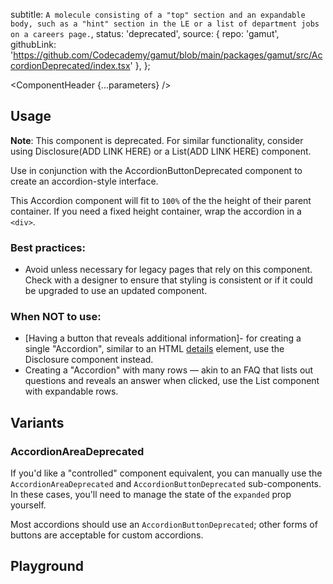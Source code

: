 


  subtitle: `A molecule consisting of a "top" section and an expandable body,
such as a "hint" section in the LE or a list of department jobs on a careers page.`,
  status: 'deprecated',
  source: {
    repo: 'gamut',
    githubLink: 'https://github.com/Codecademy/gamut/blob/main/packages/gamut/src/AccordionDeprecated/index.tsx'
  },
};

<Meta of={AccordionDeprecatedStories} />

<ComponentHeader {...parameters} />

## Usage
**Note**: This component is deprecated. For similar functionality, consider using Disclosure(ADD LINK HERE) or a List(ADD LINK HERE) component.

Use in conjunction with the AccordionButtonDeprecated component to create an accordion-style interface.

This Accordion component will fit to `100%` of the the height of their parent container. If you need a fixed height container, wrap the accordion in a `<div>`.

### Best practices:
- Avoid unless necessary for legacy pages that rely on this component. Check with a designer to ensure that styling is consistent or if it could be upgraded to use an updated component.

### When NOT to use:
- [Having a button that reveals additional information]- for creating a single "Accordion", similar to an HTML [details](https://developer.mozilla.org/en-US/docs/Web/HTML/Element/details) element, use the Disclosure component instead.
- Creating a "Accordion" with many rows — akin to an FAQ that lists out questions and reveals an answer when clicked, use the List component with expandable rows.

## Variants

### AccordionAreaDeprecated

If you'd like a "controlled" component equivalent, you can manually use the `AccordionAreaDeprecated` and `AccordionButtonDeprecated` sub-components. In these cases, you'll need to manage the state of the `expanded` prop yourself.

Most accordions should use an `AccordionButtonDeprecated`; other forms of buttons are acceptable for custom accordions.


<Canvas of={AccordionDeprecatedStories.AccordionAreaDeprecatedExample} />


## Playground

<Canvas sourceState="shown" of={AccordionDeprecatedStories.Default} />

<Controls />
